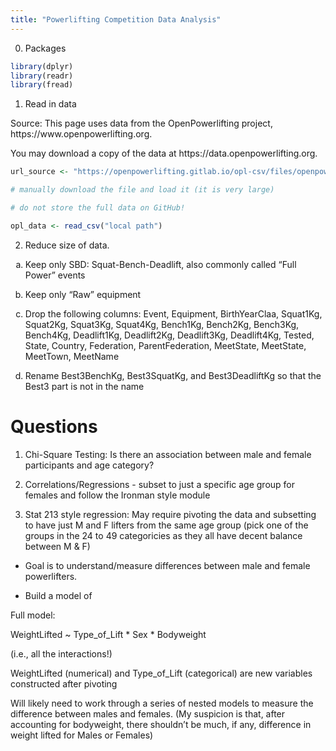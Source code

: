 ```yaml
---
title: "Powerlifting Competition Data Analysis"
---
```


0. Packages

```r
library(dplyr)
library(readr)
library(fread)
```


1. Read in data

Source: This page uses data from the OpenPowerlifting project, https://www.openpowerlifting.org.

You may download a copy of the data at https://data.openpowerlifting.org.


```r
url_source <- "https://openpowerlifting.gitlab.io/opl-csv/files/openpowerlifting-latest.zip"

# manually download the file and load it (it is very large)

# do not store the full data on GitHub!

opl_data <- read_csv("local path")
```

2. Reduce size of data. 

a. Keep only SBD: Squat-Bench-Deadlift, also commonly called "Full Power" events

b. Keep only "Raw" equipment

c. Drop the following columns: Event, Equipment, BirthYearClaa, Squat1Kg, Squat2Kg, Squat3Kg, Squat4Kg, Bench1Kg,  Bench2Kg, Bench3Kg, Bench4Kg, Deadlift1Kg, Deadlift2Kg, Deadlift3Kg, Deadlift4Kg, Tested, State, Country, Federation, ParentFederation, MeetState, MeetState, MeetTown, MeetName

d. Rename Best3BenchKg, Best3SquatKg, and Best3DeadliftKg so that the Best3 part is not in the name


# Questions

1. Chi-Square Testing: Is there an association between male and female participants and age category?

2. Correlations/Regressions - subset to just a specific age group for females and follow the Ironman style module

3. Stat 213 style regression: May require pivoting the data and subsetting to have just M and F lifters from the same age group (pick one of the groups in the 24 to 49 categoricies  as they all have decent balance between M & F)

+ Goal is to understand/measure differences between male and female powerlifters.

+ Build a model of 

Full model:

WeightLifted ~ Type_of_Lift * Sex * Bodyweight

(i.e., all the interactions!)

WeightLifted (numerical) and Type_of_Lift (categorical) are new variables constructed after pivoting

Will likely need to work through a series of nested models to measure the difference between males and females. (My suspicion is that, after accounting for bodyweight, there shouldn't be much, if any, difference in weight lifted for Males or Females)

